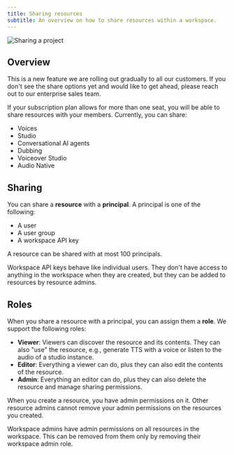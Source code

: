 ```yaml
---
title: Sharing resources
subtitle: An overview on how to share resources within a workspace.
---
```


<img
  src="/assets/images/product-guides/workspaces/share-project.png"
  alt="Sharing a project"
  className="w-full rounded-lg"
/>

## Overview

<Info>
  This is a new feature we are rolling out gradually to all our customers. If you don't see the
  share options yet and would like to get ahead, please reach out to our enterprise sales team.
</Info>

If your subscription plan allows for more than one seat, you will be able to share resources with your members. Currently, you can share:

- Voices
- Studio
- Conversational AI agents
- Dubbing
- Voiceover Studio
- Audio Native

## Sharing

You can share a **resource** with a **principal**. A principal is one of the following:

- A user
- A user group
- A workspace API key

A resource can be shared with at most 100 principals.

Workspace API keys behave like individual users. They don't have access to anything in the workspace when they are created, but they can be added to resources by resource admins.

## Roles

When you share a resource with a principal, you can assign them a **role**. We support the following roles:

- **Viewer**: Viewers can discover the resource and its contents. They can also "use" the resource, e.g., generate TTS with a voice or listen to the audio of a studio instance.
- **Editor**: Everything a viewer can do, plus they can also edit the contents of the resource.
- **Admin**: Everything an editor can do, plus they can also delete the resource and manage sharing permissions.

When you create a resource, you have admin permissions on it. Other resource admins cannot remove your admin permissions on the resources you created.

<Warning>
  Workspace admins have admin permissions on all resources in the workspace. This can be removed
  from them only by removing their workspace admin role.
</Warning>
